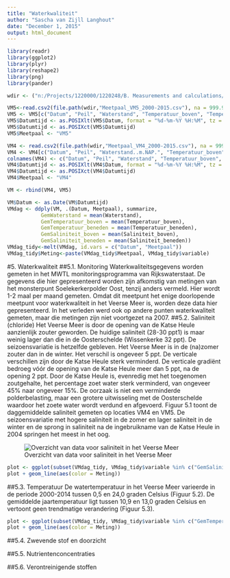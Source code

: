 ```yaml
---
title: "Waterkwaliteit"
author: "Sascha van Zijll Langhout"
date: "December 1, 2015"
output: html_document
---
```


```r
library(readr)
library(ggplot2)
library(plyr)
library(reshape2)
library(png)
library(pander)
```



```r
wdir <- ("n:/Projects/1220000/1220248/B. Measurements and calculations/Meetpalen VM3 VM4 VM5")
```

```r
VM5<-read.csv2(file.path(wdir,"Meetpaal_VM5_2000-2015.csv"), na = 999.999, dec = ".")
VM5 <- VM5[c("Datum", "Peil", "Waterstand", "Temperatuur_boven", "Temperatuur_beneden", "Saliniteit_boven", "Saliniteit_beneden")]
VM5$Datumtijd <- as.POSIXlt(VM5$Datum, format = "%d-%m-%Y %H:%M", tz = "UTC")
VM5$Datumtijd <- as.POSIXct(VM5$Datumtijd)
VM5$Meetpaal <- "VM5"

VM4 <- read.csv2(file.path(wdir,"Meetpaal_VM4_2000-2015.csv"), na = 999.999, dec = ".")
VM4 <- VM4[c("Datum", "Peil", "Waterstand..m.NAP.", "Temperatuur_boven", "Temperatuur_beneden", "Saliniteit_boven", "Saliniteit_beneden")]
colnames(VM4) <- c("Datum", "Peil", "Waterstand", "Temperatuur_boven", "Temperatuur_beneden", "Saliniteit_boven", "Saliniteit_beneden")
VM4$Datumtijd <- as.POSIXlt(VM4$Datum, format = "%d-%m-%Y %H:%M", tz = "UTC")
VM4$Datumtijd <- as.POSIXct(VM4$Datumtijd)
VM4$Meetpaal <- "VM4"

VM <- rbind(VM4, VM5)
```


```r
VM$Datum <- as.Date(VM$Datumtijd)
VMdag <- ddply(VM, .(Datum, Meetpaal), summarize,
           GemWaterstand = mean(Waterstand),
           GemTemperatuur_boven = mean(Temperatuur_boven),
           GemTemperatuur_beneden = mean(Temperatuur_beneden), 
           GemSaliniteit_boven = mean(Saliniteit_boven),
           GemSaliniteit_beneden = mean(Saliniteit_beneden))
VMdag_tidy<-melt(VMdag, id.vars = c("Datum", "Meetpaal"))
VMdag_tidy$Meting<-paste(VMdag_tidy$Meetpaal, VMdag_tidy$variable)
```

#5. Waterkwaliteit
##5.1. Monitoring
Waterkwaliteitsgegevens worden gemeten in het MWTL monitoringsprogramma van Rijkswaterstaat. De gegevens die hier gepresenteerd worden zijn afkomstig van metingen van het monsterpunt Soelekerkerpolder Oost, tenzij anders vermeld. Hier wordt 1-2 maal per maand gemeten. Omdat dit meetpunt het enige doorlopende meetpunt voor waterkwaliteit in het Veerse Meer is, worden deze data hier gepresenteerd. In het verleden werd ook op andere punten waterkwaliteit gemeten, maar die metingen zijn niet voortgezet na 2007.
##5.2. Saliniteit (chloride)
Het Veerse Meer is door de opening van de Katse Heule aanzienlijk zouter geworden. De huidige saliniteit (28-30 ppt1) is maar weinig lager dan die in de Oosterschelde (Wissenkerke 32 ppt). De seizoensvariatie is hetzelfde gebleven. Het Veerse Meer is in de (na)zomer zouter dan in de winter. Het verschil is ongeveer 5 ppt. De verticale verschillen zijn door de Katse Heule sterk verminderd. De verticale gradiënt bedroeg vóór de opening van de Katse Heule meer dan 5 ppt, na de opening 2 ppt.
Door de Katse Heule is, evenredig met het toegenomen zoutgehalte, het percentage zoet water sterk verminderd, van ongeveer 45% naar ongeveer 15%. De oorzaak is niet een verminderde polderbelasting, maar een grotere uitwisseling met de Oosterschelde waardoor het zoete water wordt verdund en afgevoerd.
Figuur 5.1 toont de daggemiddelde saliniteit gemeten op locaties VM4 en VM5. De seizoensvariatie met hogere saliniteit in de zomer en lager saliniteit in de winter en de sprong in saliniteit na de ingebruikname van de Katse Heule in 2004 springen het meest in het oog.

![Overzicht van data voor saliniteit in het Veerse Meer](Pictures/Waterkwaliteit/Tabel5.1.JPG)

```r
plot <- ggplot(subset(VMdag_tidy, VMdag_tidy$variable %in% c("GemSaliniteit_boven", "GemSaliniteit_beneden")), aes(Datum, value))
plot + geom_line(aes(color = Meting))
```

##5.3. Temperatuur
De watertemperatuur in het Veerse Meer varieerde in de periode 2000-2014 tussen 0,5 en 24,0 graden Celsius (Figuur 5.2). De gemiddelde jaartemperatuur ligt tussen 10,9 en 13,0 graden Celsius en vertoont geen trendmatige verandering (Figuur 5.3).

```r
plot <- ggplot(subset(VMdag_tidy, VMdag_tidy$variable %in% c("GemTemperatuur_boven", "GemTemperatuur_beneden")), aes(Datum, value))
plot + geom_line(aes(color = Meting))
```

##5.4. Zwevende stof en doorzicht

##5.5. Nutrientenconcentraties

##5.6. Verontreinigende stoffen


